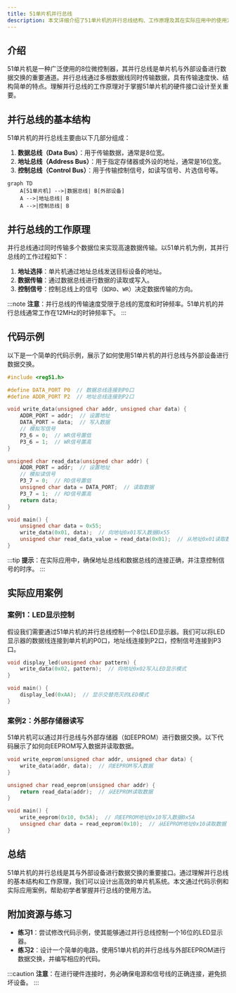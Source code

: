 ```yaml
---
title: 51单片机并行总线
description: 本文详细介绍了51单片机的并行总线结构、工作原理及其在实际应用中的使用方法，适合初学者学习。
---
```


## 介绍

51单片机是一种广泛使用的8位微控制器，其并行总线是单片机与外部设备进行数据交换的重要通道。并行总线通过多根数据线同时传输数据，具有传输速度快、结构简单的特点。理解并行总线的工作原理对于掌握51单片机的硬件接口设计至关重要。

## 并行总线的基本结构

51单片机的并行总线主要由以下几部分组成：

1. **数据总线（Data Bus）**：用于传输数据，通常是8位宽。
2. **地址总线（Address Bus）**：用于指定存储器或外设的地址，通常是16位宽。
3. **控制总线（Control Bus）**：用于传输控制信号，如读写信号、片选信号等。

```mermaid
graph TD
    A[51单片机] -->|数据总线| B[外部设备]
    A -->|地址总线| B
    A -->|控制总线| B
```

## 并行总线的工作原理

并行总线通过同时传输多个数据位来实现高速数据传输。以51单片机为例，其并行总线的工作过程如下：

1. **地址选择**：单片机通过地址总线发送目标设备的地址。
2. **数据传输**：通过数据总线进行数据的读取或写入。
3. **控制信号**：控制总线上的信号（如`RD`、`WR`）决定数据传输的方向。

:::note
**注意**：并行总线的传输速度受限于总线的宽度和时钟频率。51单片机的并行总线通常工作在12MHz的时钟频率下。
:::

## 代码示例

以下是一个简单的代码示例，展示了如何使用51单片机的并行总线与外部设备进行数据交换。

```c
#include <reg51.h>

#define DATA_PORT P0  // 数据总线连接到P0口
#define ADDR_PORT P2  // 地址总线连接到P2口

void write_data(unsigned char addr, unsigned char data) {
    ADDR_PORT = addr;  // 设置地址
    DATA_PORT = data;  // 写入数据
    // 模拟写信号
    P3_6 = 0;  // WR信号置低
    P3_6 = 1;  // WR信号置高
}

unsigned char read_data(unsigned char addr) {
    ADDR_PORT = addr;  // 设置地址
    // 模拟读信号
    P3_7 = 0;  // RD信号置低
    unsigned char data = DATA_PORT;  // 读取数据
    P3_7 = 1;  // RD信号置高
    return data;
}

void main() {
    unsigned char data = 0x55;
    write_data(0x01, data);  // 向地址0x01写入数据0x55
    unsigned char read_data_value = read_data(0x01);  // 从地址0x01读取数据
}
```

:::tip
**提示**：在实际应用中，确保地址总线和数据总线的连接正确，并注意控制信号的时序。
:::

## 实际应用案例

### 案例1：LED显示控制

假设我们需要通过51单片机的并行总线控制一个8位LED显示器。我们可以将LED显示器的数据线连接到单片机的P0口，地址线连接到P2口，控制信号连接到P3口。

```c
void display_led(unsigned char pattern) {
    write_data(0x02, pattern);  // 向地址0x02写入LED显示模式
}

void main() {
    display_led(0xAA);  // 显示交替亮灭的LED模式
}
```

### 案例2：外部存储器读写

51单片机可以通过并行总线与外部存储器（如EEPROM）进行数据交换。以下代码展示了如何向EEPROM写入数据并读取数据。

```c
void write_eeprom(unsigned char addr, unsigned char data) {
    write_data(addr, data);  // 向EEPROM写入数据
}

unsigned char read_eeprom(unsigned char addr) {
    return read_data(addr);  // 从EEPROM读取数据
}

void main() {
    write_eeprom(0x10, 0x5A);  // 向EEPROM地址0x10写入数据0x5A
    unsigned char data = read_eeprom(0x10);  // 从EEPROM地址0x10读取数据
}
```

## 总结

51单片机的并行总线是其与外部设备进行数据交换的重要接口。通过理解并行总线的基本结构和工作原理，我们可以设计出高效的单片机系统。本文通过代码示例和实际应用案例，帮助初学者掌握并行总线的使用方法。

## 附加资源与练习

- **练习1**：尝试修改代码示例，使其能够通过并行总线控制一个16位的LED显示器。
- **练习2**：设计一个简单的电路，使用51单片机的并行总线与外部EEPROM进行数据交换，并编写相应的代码。

:::caution
**注意**：在进行硬件连接时，务必确保电源和信号线的正确连接，避免损坏设备。
:::